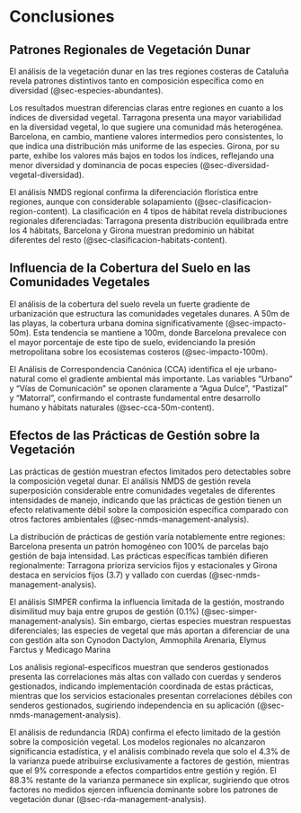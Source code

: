 # Conclusiones {#sec-conclusiones}

## Patrones Regionales de Vegetación Dunar {#sec-patrones-regionales}

El análisis de la vegetación dunar en las tres regiones costeras de Cataluña revela patrones distintivos tanto en composición específica como en diversidad (@sec-especies-abundantes).

Los resultados muestran diferencias claras entre regiones en cuanto a los índices de diversidad vegetal. Tarragona presenta una mayor variabilidad en la diversidad vegetal, lo que sugiere una comunidad más heterogénea. Barcelona, en cambio, mantiene valores intermedios pero consistentes, lo que indica una distribución más uniforme de las especies. Girona, por su parte, exhibe los valores más bajos en todos los índices, reflejando una menor diversidad y dominancia de pocas especies (@sec-diversidad-vegetal-diversidad).

El análisis NMDS regional confirma la diferenciación florística entre regiones, aunque con considerable solapamiento (@sec-clasificacion-region-content). La clasificación en 4 tipos de hábitat revela distribuciones regionales diferenciadas: Tarragona presenta distribución equilibrada entre los 4 hábitats, Barcelona y Girona muestran predominio un hábitat diferentes del resto (@sec-clasificacion-habitats-content).

## Influencia de la Cobertura del Suelo en las Comunidades Vegetales {#sec-influencia-cobertura}

El análisis de la cobertura del suelo revela un fuerte gradiente de urbanización que estructura las comunidades vegetales dunares. A 50m de las playas, la cobertura urbana domina significativamente (@sec-impacto-50m). Esta tendencia se mantiene a 100m, donde Barcelona prevalece con el mayor porcentaje de este tipo de suelo, evidenciando la presión metropolitana sobre los ecosistemas costeros (@sec-impacto-100m).

El Análisis de Correspondencia Canónica (CCA) identifica el eje urbano-natural como el gradiente ambiental más importante. Las variables "Urbano" y "Vías de Comunicación" se oponen claramente a "Agua Dulce", "Pastizal" y "Matorral", confirmando el contraste fundamental entre desarrollo humano y hábitats naturales (@sec-cca-50m-content).

## Efectos de las Prácticas de Gestión sobre la Vegetación {#sec-efectos-gestion}

Las prácticas de gestión muestran efectos limitados pero detectables sobre la composición vegetal dunar. El análisis NMDS de gestión revela superposición considerable entre comunidades vegetales de diferentes intensidades de manejo, indicando que las prácticas de gestión tienen un efecto relativamente débil sobre la composición específica comparado con otros factores ambientales (@sec-nmds-management-analysis).

La distribución de prácticas de gestión varía notablemente entre regiones: Barcelona presenta un patrón homogéneo con 100% de parcelas bajo gestión de baja intensidad. Las prácticas específicas también difieren regionalmente: Tarragona prioriza servicios fijos y estacionales y Girona destaca en servicios fijos (3.7) y vallado con cuerdas (@sec-nmds-management-analysis).

El análisis SIMPER confirma la influencia limitada de la gestión, mostrando disimilitud muy baja entre grupos de gestión (0.1%) (@sec-simper-management-analysis). Sin embargo, ciertas especies muestran respuestas diferenciales; las especies de vegetal que más aportan a diferenciar de una con gestión alta son Cynodon Dactylon, Ammophila Arenaria, Elymus Farctus y Medicago Marina

Los análisis regional-específicos muestran que senderos gestionados presenta las correlaciones más altas con vallado con cuerdas y senderos gestionados, indicando implementación coordinada de estas prácticas, mientras que los servicios estacionales presentan correlaciones débiles con senderos gestionados, sugiriendo independencia en su aplicación (@sec-nmds-management-analysis).

El análisis de redundancia (RDA) confirma el efecto limitado de la gestión sobre la composición vegetal. Los modelos regionales no alcanzaron significancia estadística, y el análisis combinado revela que solo el 4.3% de la varianza puede atribuirse exclusivamente a factores de gestión, mientras que el 9% corresponde a efectos compartidos entre gestión y región. El 88.3% restante de la varianza permanece sin explicar, sugiriendo que otros factores no medidos ejercen influencia dominante sobre los patrones de vegetación dunar (@sec-rda-management-analysis).
